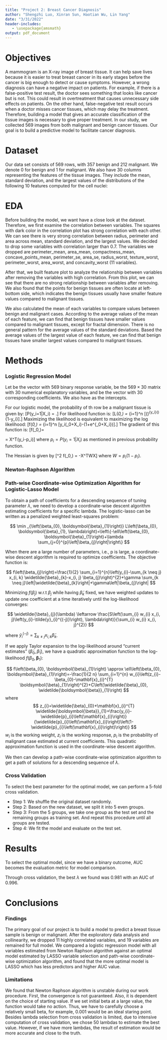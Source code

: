 ```yaml
---
title: "Project 2: Breast Cancer Diagnosis"
author: "Shengzhi Luo, Xinran Sun, Haotian Wu, Lin Yang"
date: "3/31/2022"
header-includes:
   - \usepackage{amsmath}
output: pdf_document
---
```

# Objectives

A mammogram is an X-ray image of breast tissue. It can help save lives because it is easier to treat breast cancer in its early stages before the cancer is big enough to detect or cause symptoms. However, a wrong diagnosis can have a negative impact on patients. For example, if there is a false-positive test result, the doctor sees something that looks like cancer but is not. This could result in overtreatment that causes unnecessary side effects on patients. On the other hand, false-negative test result occurs when a doctor misses cancer tissues, which may delay the treatment. Therefore, building a model that gives an accurate classification of the tissue images is necessary to give proper treatment. In our study, we collected 569 images from both malignant and benign cancer tissues. Our goal is to build a predictive model to facilitate cancer diagnosis.

# Dataset

Our data set consists of 569 rows, with 357 benign and 212 malignant. We denote 0 for benign and 1 for malignant. We also have 30 columns representing the features of the tissue images. They include the mean, standard deviation, and the largest values of the distributions of the following 10 features computed for the cell nuclei:
\begin{itemize}
\item radius (mean of distances from center to points on the perimeter)
\item texture (standard deviation of gray-scale values)
\item perimeter
\item area
\item smoothness (local variation in radius lengths)
\item compactness ($perimeter^2/area$ - 1.0)
\item concavity (severity of concave portions of the contour)
\item concave points (number of concave portions of the contour)
\item symmetry
\item fractal dimension ("coastline approximation" - 1)
\end{itemize}

# EDA

Before building the model, we want have a close look at the dataset. Therefore, we first examine the correlation between variables. The squares with dark color in the correlation plot has strong correlation with each other. We can see there is very strong correlation between radius, perimeter and area across mean, standard deviation, and the largest values. We decided to drop some variables with correlation larger than 0.7. The variables we dropped are perimeter_mean, area_mean, compactness_mean, concave_points_mean, perimeter_se, area_se, radius_worst, texture_worst, perimeter_worst, area_worst, and concavity_worst (11 variables).

After that, we built feature plot to analyze the relationship between variables after removing the variables with high correlation. From this plot, we can see that there are no strong relationship between variables after removing. We also found that the points for benign tissues are often locate at left-bottom side, which indicates the benign tissues usually have smaller feature values compared to malignant tissues.

We also calculated the mean of each variables to compare values between benign and malignant cases. According to the average values of the mean of each feature, we can find that benign tissues have smaller values compared to malignant tissues, except for fractal dimension. There is no general pattern for the average values of the standard deviations. Based the average values of the largest value of each feature, we can find that benign tissues have smaller largest values compared to malignant tissues.

# Methods


### Logistic Regression Model

Let \textit{y} be the vector with 569 binary response variable, \textit{X} be the $569 \times 30$ matrix with 30 numerical explanatory variables, and \textit{$\beta$} be the vector with 30 corresponding coefficients. We also have \textit{$\beta_0$} as the intercepts.

For our logistic model, the probability of \textit{i}th row be a malignant tissue is given by:
\[P(y_i=1|X_i) = \frac{e^{\beta_0+\beta X_i}}{1+e^{\beta_0+\beta X_i}}.\]
For likelihood function is:
\[L(\beta_0,\beta) = \prod_{i=1}^n [(\frac{e^{\beta_0+\beta X_i}}{1+e^{\beta_0+\beta X_i}})^{y_i}(\frac{1}{1+e^{\beta_0+\beta X_i}})^{1-y_i}].\]
Maximizing the likelihood is equivalent to maximizing the log likelihood:
\[f(\beta_0,\beta) = \sum_{i=1}^n [y_i(\beta_0+\beta X_i)-\log(1+e^{\beta_0+\beta X_i})].\]
The gradient of this function is:
\[\nabla f(\beta_0,\beta)= \begin{pmatrix}
\sum_{i=1}^n y_i-p_i\\
\sum_{i=1}^n X_1(y_i-p_i)\\
...\\
\sum_{i=1}^n X_n(y_i-p_i)
\end{pmatrix} = X^T(y_i-p_i)\]
where $p_i = P(y_i=1|X_i)$ as mentioned in previous probability function.

The Hessian is given by
\[\nabla^2 f(\beta_0,\beta) = -X^TWX\]
where $W = p_i(1-p_i)$.

### Newton-Raphson Algorithm

### Path-wise Coordinate-wise Optimization Algorithm for Logistic-Lasso Model
To obtain a path of coefficients for a descending sequence of tuning parameter $\lambda$, we need to develop a coordinate-wise descent algorithm estimating coefficients for a specific lambda.
The logistic-lasso can be written as a penalized weighted least-squares problem:

$$
\min _{\left(\beta_{0}, \boldsymbol{\beta}_{1}\right)} L\left(\beta_{0}, \boldsymbol{\beta}_{1}, \lambda\right)=\left\{-\ell\left(\beta_{0}, \boldsymbol{\beta}_{1}\right)+\lambda \sum_{j=0}^{p}\left|\beta_{j}\right|\right\}
$$

When there are a large number of parameters, i.e., p is large, a coordinate-wise descent algorithm is required to optimize coefficients. The objective function is:

$$
f\left(\beta_{j}\right)=\frac{1}{2} \sum_{i=1}^{n}\left(y_{i}-\sum_{k \neq j} x_{i, k} \widetilde{\beta}_{k}-x_{i, j} \beta_{j}\right)^{2}+\gamma \sum_{k \neq j}\left|\widetilde{\beta}_{k}\right|+\gamma\left|\beta_{j}\right|
$$

Minimizing $f\left(\beta_{j}\right)$ w.r.t $\beta_{j}$ while having $\widetilde{\beta}_{k}$ fixed, we have weighted updates to update one coefficient at a time iteratively until the log-likelihood converges:

$$
\widetilde{\beta}_{j}(\lambda) \leftarrow \frac{S\left(\sum_{i} w_{i} x_{i, j}\left(y_{i}-\tilde{y}_{i}^{(-j)}\right), \lambda\right)}{\sum_{i} w_{i} x_{i, j}^{2}}
$$

where $\tilde{y}_{i}^{(-j)}=\sum_{k \neq j} x_{i, k} \widetilde{\beta}_{k}$. 

If we apply Taylor expansion to the log-likelihood around "current estimates" $\left(\widetilde{\beta}_{0}, \tilde{\beta}_{1}\right)$, we have a quadratic approximation function to the log-likelihood $f\left(\beta_{0}, \boldsymbol{\beta}_{1}\right)$:

$$
f\left(\beta_{0}, \boldsymbol{\beta}_{1}\right) \approx \ell\left(\beta_{0}, \boldsymbol{\beta}_{1}\right)=-\frac{1}{2 n} \sum_{i=1}^{n} w_{i}\left(z_{i}-\beta_{0}-\mathbf{x}_{i}^{T} \boldsymbol{\beta}_{1}\right)^{2}+C\left(\widetilde{\beta}_{0}, \widetilde{\boldsymbol{\beta}}_{1}\right)
$$
where 
$$
z_{i}=\widetilde{\beta}_{0}+\mathbf{x}_{i}^{T} \widetilde{\boldsymbol{\beta}}_{1}+\frac{y_{i}-\widetilde{p}_{i}\left(\mathbf{x}_{i}\right)}{\widetilde{p}_{i}\left(\mathbf{x}_{i}\right)\left(1-\widetilde{p}_{i}\left(\mathbf{x}_{i}\right)\right)}
$$
$w_{i}$ is the working weight, $z_{i}$ is the working response, $p_{i}$ is the probability of malignant case estimated at current coefficients. This quadratic approximation function is used in the coordinate-wise descent algorithm.\
\
We then can develop a path-wise coordinate-wise optimization algorithm to get a path of solutions for a descending sequence of $\lambda$.

\begin{itemize}
\item Step 1: Find the smallest value $\lambda$ for which all the estimated $\beta$ are 0, defined as $\lambda_{max}$.
\item Step 2: Define a fine sequence $\lambda_{max} \ge \lambda_1 \ge ... \lambda_{min} \ge 0$.
\item Step 3: To estimate coefficients of the current $\lambda_{k+1}$, implement coordinate descent algorithm using the computed coefficients of the previous $\lambda_{k}$ (warm start) as coefficient start values. ($\lambda_{k+1}<\lambda_k$)
\end{itemize}

### Cross Validation

To select the best parameter for the optimal model, we can perform a 5-fold cross validation. 

* Step 1: We shuffle the original dataset randomly.
* Step 2: Based on the new dataset, we split it into 5 even groups.
* Step 3: From the 5 groups, we take one group as the test set and the remaining groups as training set. And repeat this procedure until all groups are tested. 
* Step 4: We fit the model and evaluate on the test set. 

# Results

To select the optimal model, since we have a binary outcome, AUC becomes the evaluation metric for model comparison. 

Through cross validation, the best $\lambda$ we found was $0.981$ with an AUC of $0.996$. 


# Conclusions

### Findings

The primary goal of our project is to build a model to predict a breast tissue sample is benign or malignant. After the exploratory data analysis and collinearity, we dropped 11 highly correlated variables, and 19 variables are remained for full model. We compared a logistic regression model with all variables estimated from Newton Raphson algorithm against an optimal model estimated by LASSO variable selection and path-wise coordinate-wise optimization algorithm, and found that the more optimal model is LASSO which has less predictors and higher AUC value. 

### Limitations

We found that Newton Raphson algorithm is unstable during our work procedure. First, the convergence is not guaranteed. Also, it is dependent on the choice of starting value. If we set initial beta at a large value, the function would take no action. Thus, we have to carefully choose a relatively small beta, for example, 0.001 would be an ideal staring point. Besides lambda selection from cross validation is limited, due to intensive computation of cross validation, we chose 50 lambdas to estimate the best value. However, if we have more lambdas, the result of estimation would be more accurate and close to the truth.  



